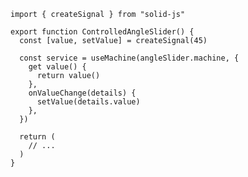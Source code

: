 ```tsx
import { createSignal } from "solid-js"

export function ControlledAngleSlider() {
  const [value, setValue] = createSignal(45)

  const service = useMachine(angleSlider.machine, {
    get value() {
      return value()
    },
    onValueChange(details) {
      setValue(details.value)
    },
  })

  return (
    // ...
  )
}
```
